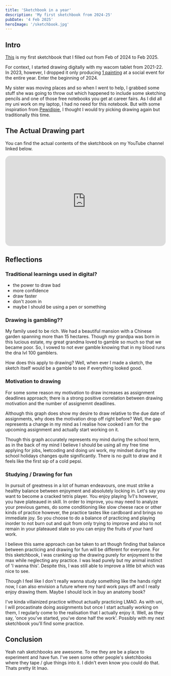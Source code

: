 ```yaml
---
title: 'Sketchbook in a year'
description: 'My first sketchbook from 2024-25'
pubDate: '4 Feb 2025'
heroImage: '/sketchbook.jpg'
---
```


## Intro
[This](/sketchbook.jpg) is my first sketchbook that I filled out from Feb of 2024 to Feb 2025.

For context, I started drawing digitally with my wacom tablet from 2021-22. In 2023, however, I dropped it only producing [1 painting](https://www.instagram.com/p/CyilzInSgxF/) at a social event for the entire year. Enter the beginning of 2024. 

My sister was moving places and so when I went to help, I grabbed some stuff she was going to throw out which happened to include some sketching pencils and one of those free notebooks you get at career fairs. As I did all my uni work on my laptop, I had no need for this notebook. But with some inspiration from [Pewidipie](https://youtu.be/MJDtQTTAogk), I thought I would try picking drawing again but traditionally this time.

## The Actual Drawing part
You can find the actual contents of the sketchbook on my YouTube channel linked below.
<iframe width="100%" height="auto" style="max-width:100%; aspect-ratio: 16 / 9; border-radius: 15px;" src="https://www.youtube.com/embed/oNDPgXqMERs" title="sketchbook in a year (2024-25)" frameborder="0" allow="accelerometer; autoplay; clipboard-write; encrypted-media; gyroscope; picture-in-picture; web-share" referrerpolicy="strict-origin-when-cross-origin" allowfullscreen></iframe>

## Reflections

### Traditional learnings used in digital?
- the power to draw bad
- more confidence
- draw faster
- don't zoom in
- maybe I should be using a pen or something 

### Drawing is gambling?? 
My family used to be rich. We had a beautiful mansion with a Chinese garden spanning more than 15 hectares. Though my grandpa was born in this lucious estate, my great grandma loved to gamble so much so that we became poor. So, I vowed to not ever gamble knowing that in my blood runs the dna lvl 100 gamblers.

How does this apply to drawing? Well, when ever I made a sketch, the sketch itself would be a gamble to see if everything looked good.

### Motivation to drawing
For some some reason my motivation to draw increases as assignment deadlines approach; there is a strong positive correlation between drawing motivation and the number of assignemnt deadlines.


<Motivation />

Although this graph does show my desire to draw relative to the due date of assignments, why does the motivation drop off right before? Well, the gap represents a change in my mind as I realise how cooked I am for the upcoming assignment and actually start working on it.

Though this graph accurately represents my mind during the school term, as in the back of my mind I believe I should be using all my free time applying for jobs, leetcoding and doing uni work, my mindset during the school holidays changes quite significantly. There is no guilt to draw and it feels like the first sip of a cold pepsi.

### Studying / Drawing for fun
In pursuit of greatness in a lot of human endeavours, one must strike a healthy balance between enjoyment and absolutely locking in. Let's say you want to become a cracked tetris player. You enjoy playing 1v1's however, you have plateaued in skill. In order to improve, you may need to analyze your previous games, do some conditioning like slow cheese race or other kinds of practice however, the practice tastes like cardboard and brings no immediate joy. So you choose to do a balance of practicing and playing inorder to not burn out and quit from only trying to improve and also to not remain in your plateaued state so you can enjoy the fruits of your hard work.

I believe this same approach can be taken to art though finding that balance between practicing and drawing for fun will be different for everyone. For this sketchbook, I was cranking up the drawing purely for enjoyment to the max while neglecting any practice. I was lead purely but my animal instinct of 'I wanna this'. Despite this, I was still able to improve a little bit which was nice to see.

Though I feel like I don't really wanna study something like the hands right now, I can also envision a future where my hard work pays off and I really enjoy drawing them. Maybe I should lock in buy an anatomy book?

I've kinda villainized practice without actually practicing LMAO. As with uni, I will procastinate doing assignments but once I start actually working on them, I regularly come to the realisation that I actually enjoy it. Well, as they say, 'once you've started, you've done half the work'. Possibly with my next sketchbook you'll find some practice.

## Conclusion
Yeah nah sketchbooks are awesome. To me they are be a place to experiment and have fun. I've seen some other people's sketchbooks where they tape / glue things into it. I didn't even know you could do that. Thats pretty lit lmao.
